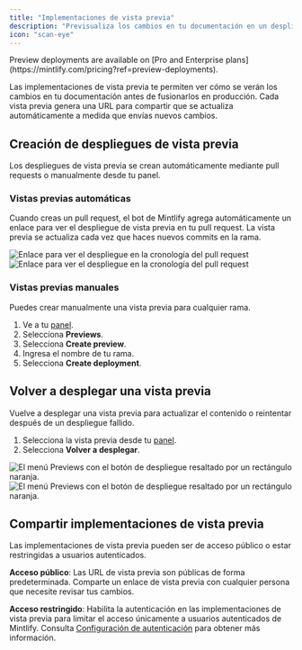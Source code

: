 ```yaml
---
title: "Implementaciones de vista previa"
description: "Previsualiza los cambios en tu documentación en un despliegue en vivo"
icon: "scan-eye"
---
```


<Info>
  Preview deployments are available on [Pro and Enterprise plans](https://mintlify.com/pricing?ref=preview-deployments).
</Info>

Las implementaciones de vista previa te permiten ver cómo se verán los cambios en tu documentación antes de fusionarlos en producción. Cada vista previa genera una URL para compartir que se actualiza automáticamente a medida que envías nuevos cambios.

## Creación de despliegues de vista previa

Los despliegues de vista previa se crean automáticamente mediante pull requests o manualmente desde tu panel.

### Vistas previas automáticas

Cuando creas un pull request, el bot de Mintlify agrega automáticamente un enlace para ver el despliegue de vista previa en tu pull request. La vista previa se actualiza cada vez que haces nuevos commits en la rama.

<Frame>
  <img src="/images/previews/preview-deployment-light.png" alt="Enlace para ver el despliegue en la cronología del pull request" className="block dark:hidden" />
  <img src="/images/previews/preview-deployment-dark.png" alt="Enlace para ver el despliegue en la cronología del pull request" className="hidden dark:block" />
</Frame>

### Vistas previas manuales

Puedes crear manualmente una vista previa para cualquier rama.

1. Ve a tu [panel](https://dashboard.mintlify.com/).
2. Selecciona **Previews**.
3. Selecciona **Create preview**.
4. Ingresa el nombre de tu rama.
5. Selecciona **Create deployment**.

## Volver a desplegar una vista previa

Vuelve a desplegar una vista previa para actualizar el contenido o reintentar después de un despliegue fallido.

1. Selecciona la vista previa desde tu [panel](https://dashboard.mintlify.com/).
2. Selecciona **Volver a desplegar**.

<Frame>
  <img src="/images/previews/redeploy-preview-light.png" alt="El menú Previews con el botón de despliegue resaltado por un rectángulo naranja." className="block dark:hidden" />
  <img src="/images/previews/redeploy-preview-dark.png" alt="El menú Previews con el botón de despliegue resaltado por un rectángulo naranja." className="hidden dark:block" />
</Frame>

## Compartir implementaciones de vista previa

Las implementaciones de vista previa pueden ser de acceso público o estar restringidas a usuarios autenticados.

**Acceso público**: Las URL de vista previa son públicas de forma predeterminada. Comparte un enlace de vista previa con cualquier persona que necesite revisar tus cambios.

**Acceso restringido**: Habilita la autenticación en las implementaciones de vista previa para limitar el acceso únicamente a usuarios autenticados de Mintlify. Consulta [Configuración de autenticación](/es/authentication-personalization/authentication-setup) para obtener más información.
